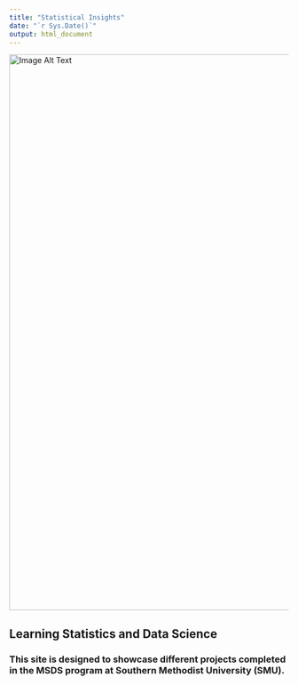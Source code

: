 ```yaml
---
title: "Statistical Insights"
date: "`r Sys.Date()`"
output: html_document
---
```

<img src="https://raw.githubusercontent.com/Weiprecht/Weiprecht.github.io/main/statistical.front.jpg" alt="Image Alt Text" width="1000">

## Learning Statistics and Data Science
### This site is designed to showcase different projects completed in the MSDS program at Southern Methodist University (SMU).

